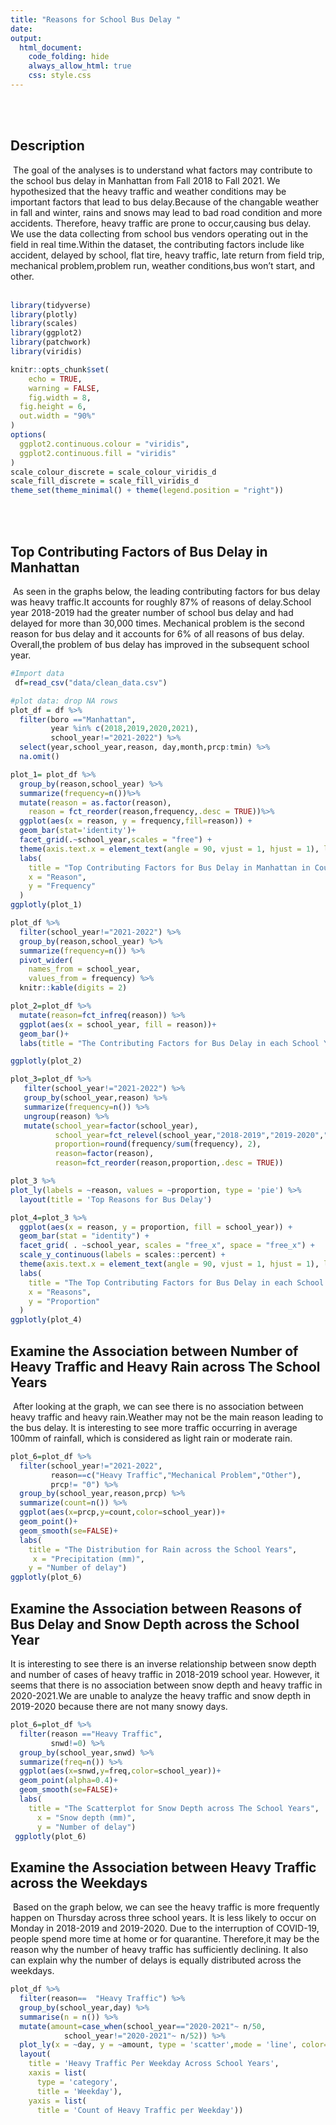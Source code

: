 ```yaml
---
title: "Reasons for School Bus Delay "
date: 
output: 
  html_document:
    code_folding: hide
    always_allow_html: true
    css: style.css
---
```


<br></br> 


## Description

\ The goal of the analyses is to understand what factors may contribute to the school bus delay in Manhattan from Fall 2018 to Fall 2021. We hypothesized that the heavy traffic and weather conditions may be important factors that lead to bus delay.Because of the changable weather in fall and winter, rains and snows may lead to bad road condition and more accidents. Therefore, heavy traffic are prone to occur,causing bus delay. 
We use the data collecting from school bus vendors operating out in the field in real time.Within the dataset, the contributing factors include like accident, delayed by school, flat tire, heavy traffic, late return from field trip, mechanical problem,problem run, weather conditions,bus won't start, and other.
<br></br>  
```r
library(tidyverse)
library(plotly)
library(scales)
library(ggplot2)
library(patchwork)
library(viridis)

knitr::opts_chunk$set(
	echo = TRUE,
	warning = FALSE,
	fig.width = 8, 
  fig.height = 6,
  out.width = "90%"
)
options(
  ggplot2.continuous.colour = "viridis",
  ggplot2.continuous.fill = "viridis"
)
scale_colour_discrete = scale_colour_viridis_d
scale_fill_discrete = scale_fill_viridis_d
theme_set(theme_minimal() + theme(legend.position = "right"))

```
<br></br>

## Top Contributing Factors of Bus Delay in Manhattan 

\ As seen in the graphs below, the leading contributing factors for bus delay was heavy traffic.It accounts for roughly 87% of reasons of delay.School year 2018-2019 had the greater number of school bus delay and had delayed for more than 30,000 times. Mechanical problem is the second reason for bus delay and it accounts for 6% of all reasons of bus delay.
Overall,the problem of bus delay has improved in the subsequent school year.


```r
#Import data
 df=read_csv("data/clean_data.csv")
```

```r
#plot data: drop NA rows
plot_df = df %>% 
  filter(boro =="Manhattan",
         year %in% c(2018,2019,2020,2021),
         school_year!="2021-2022") %>%
  select(year,school_year,reason, day,month,prcp:tmin) %>% 
  na.omit()
```

```r
plot_1= plot_df %>% 
  group_by(reason,school_year) %>% 
  summarize(frequency=n())%>%
  mutate(reason = as.factor(reason),
    reason = fct_reorder(reason,frequency,.desc = TRUE))%>% 
  ggplot(aes(x = reason, y = frequency,fill=reason)) + 
  geom_bar(stat='identity')+
  facet_grid(.~school_year,scales = "free") + 
  theme(axis.text.x = element_text(angle = 90, vjust = 1, hjust = 1), legend.position = "none") +
  labs(
    title = "Top Contributing Factors for Bus Delay in Manhattan in Count ",
    x = "Reason",
    y = "Frequency"
  ) 
ggplotly(plot_1)
```


```r
plot_df %>% 
  filter(school_year!="2021-2022") %>% 
  group_by(reason,school_year) %>% 
  summarize(frequency=n()) %>% 
  pivot_wider(
    names_from = school_year,
    values_from = frequency) %>%
  knitr::kable(digits = 2)
```

```r
plot_2=plot_df %>% 
  mutate(reason=fct_infreq(reason)) %>%
  ggplot(aes(x = school_year, fill = reason))+
  geom_bar()+
  labs(title = "The Contributing Factors for Bus Delay in each School Year")

ggplotly(plot_2)
```


```r
plot_3=plot_df %>% 
   filter(school_year!="2021-2022") %>% 
   group_by(school_year,reason) %>% 
   summarize(frequency=n()) %>% 
   ungroup(reason) %>% 
   mutate(school_year=factor(school_year),
          school_year=fct_relevel(school_year,"2018-2019","2019-2020","2020-2021"),
          proportion=round(frequency/sum(frequency), 2),
          reason=factor(reason),
          reason=fct_reorder(reason,proportion,.desc = TRUE))

plot_3 %>% 
plot_ly(labels = ~reason, values = ~proportion, type = 'pie') %>% 
  layout(title = 'Top Reasons for Bus Delay')

plot_4=plot_3 %>% 
  ggplot(aes(x = reason, y = proportion, fill = school_year)) +
  geom_bar(stat = "identity") +
  facet_grid( . ~school_year, scales = "free_x", space = "free_x") +
  scale_y_continuous(labels = scales::percent) +
  theme(axis.text.x = element_text(angle = 90, vjust = 1, hjust = 1), legend.position = "none") +
  labs(
    title = "The Top Contributing Factors for Bus Delay in each School Year in Percentage",
    x = "Reasons",
    y = "Proportion"
  ) 
ggplotly(plot_4)

```




## Examine the Association between Number of Heavy Traffic and Heavy Rain across The School Years

\ After looking at the graph, we can see there is no association between heavy traffic and heavy rain.Weather may not be the main reason leading to the bus delay. It is interesting to see more traffic occurring in average 100mm of rainfall, which is considered as light rain or moderate rain.
```r
plot_6=plot_df %>% 
  filter(school_year!="2021-2022",
         reason==c("Heavy Traffic","Mechanical Problem","Other"),
         prcp!= "0") %>%
  group_by(school_year,reason,prcp) %>% 
  summarize(count=n()) %>% 
  ggplot(aes(x=prcp,y=count,color=school_year))+
  geom_point()+
  geom_smooth(se=FALSE)+
  labs(
    title = "The Distribution for Rain across the School Years",
     x = "Precipitation (mm)",
    y = "Number of delay")
ggplotly(plot_6)

```

## Examine the Association between Reasons of Bus Delay and Snow Depth across the School Year

It is interesting to see there is an inverse relationship between snow depth and number of cases of heavy traffic in 2018-2019 school year. However, it seems that there is no association between snow depth and heavy traffic in 2020-2021.We are unable to analyze the heavy traffic and snow depth in 2019-2020 because there are not many snowy days.

```r
plot_6=plot_df %>% 
  filter(reason =="Heavy Traffic",
         snwd!=0) %>% 
  group_by(school_year,snwd) %>% 
  summarize(freq=n()) %>% 
  ggplot(aes(x=snwd,y=freq,color=school_year))+
  geom_point(alpha=0.4)+
  geom_smooth(se=FALSE)+
  labs(
    title = "The Scatterplot for Snow Depth across The School Years",
      x = "Snow depth (mm)",
      y = "Number of delay")
 ggplotly(plot_6) 
```


## Examine the Association between Heavy Traffic across the Weekdays
\ Based on the graph below, we can see the heavy traffic is more frequently happen on Thursday across three school years.
It is less likely to occur on Monday in 2018-2019 and 2019-2020. Due to the interruption of COVID-19, people spend more time at home or for quarantine. Therefore,it may be the reason why the number of heavy traffic has sufficiently declining. It also can explain why the number of delays is equally distributed across the weekdays.

```r
plot_df %>% 
  filter(reason==  "Heavy Traffic") %>% 
  group_by(school_year,day) %>%   
  summarise(n = n()) %>% 
  mutate(amount=case_when(school_year=="2020-2021"~ n/50,
            school_year!="2020-2021"~ n/52)) %>% 
  plot_ly(x = ~day, y = ~amount, type = 'scatter',mode = 'line', color= ~ school_year) %>%
  layout(
    title = 'Heavy Traffic Per Weekday Across School Years',
    xaxis = list(
      type = 'category',
      title = 'Weekday'),
    yaxis = list(
      title = 'Count of Heavy Traffic per Weekday'))
```


